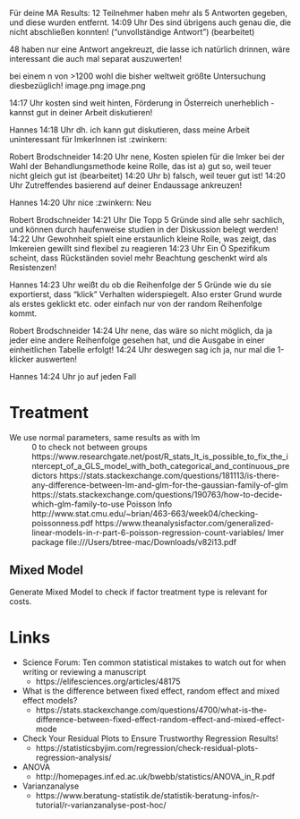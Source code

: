 Für deine MA Results: 12 Teilnehmer haben mehr als 5 Antworten gegeben, und diese wurden entfernt.
14:09 Uhr
Des sind übrigens auch genau die, die nicht abschließen konnten! ("unvollständige Antwort") (bearbeitet) 

48 haben nur eine Antwort angekreuzt, die lasse ich natürlich drinnen, wäre interessant die auch mal separat auszuwerten!

bei einem n von >1200 wohl die bisher weltweit größte Untersuchung diesbezüglich!
image.png 
image.png


14:17 Uhr
kosten sind weit hinten, Förderung in Österreich unerheblich - kannst gut in deiner Arbeit diskutieren!

Hannes  14:18 Uhr
dh. ich kann gut diskutieren, dass meine Arbeit uninteressant für ImkerInnen ist :zwinkern:

Robert Brodschneider  14:20 Uhr
nene, Kosten spielen für die Imker bei der Wahl der Behandlungsmethode keine Rolle, das ist a) gut so, weil teuer nicht gleich gut ist (bearbeitet) 
14:20 Uhr
b) falsch, weil teuer gut ist!
14:20 Uhr
Zutreffendes basierend auf deiner Endaussage ankreuzen!

Hannes  14:20 Uhr
nice :zwinkern:
Neu

Robert Brodschneider  14:21 Uhr
Die Topp 5 Gründe sind alle sehr sachlich, und können durch haufenweise studien in der Diskussion belegt werden!
14:22 Uhr
Gewohnheit spielt eine erstaunlich kleine Rolle, was zeigt, das Imkereien gewillt sind flexibel zu reagieren
14:23 Uhr
Ein Ö Spezifikum scheint, dass Rückständen soviel mehr Beachtung geschenkt wird als Resistenzen!

Hannes  14:23 Uhr
weißt du ob die Reihenfolge der 5 Gründe wie du sie exportierst, dass “klick” Verhalten widerspiegelt. Also erster Grund wurde als erstes geklickt etc. oder einfach nur von der random Reihenfolge kommt.

Robert Brodschneider  14:24 Uhr
nene, das wäre so nicht möglich, da ja jeder eine andere Reihenfolge gesehen hat, und die Ausgabe in einer einheitlichen Tabelle erfolgt!
14:24 Uhr
deswegen sag ich ja, nur mal die 1-klicker auswerten!

Hannes  14:24 Uhr
jo auf jeden Fall




# Treatment


 We use normal parameters, same results as with lm
 ~ 0 to check not between groups
 https://www.researchgate.net/post/R_stats_It_is_possible_to_fix_the_intercept_of_a_GLS_model_with_both_categorical_and_continuous_predictors
 https://stats.stackexchange.com/questions/181113/is-there-any-difference-between-lm-and-glm-for-the-gaussian-family-of-glm
 https://stats.stackexchange.com/questions/190763/how-to-decide-which-glm-family-to-use
 Poisson Info
 http://www.stat.cmu.edu/~brian/463-663/week04/checking-poissonness.pdf
 https://www.theanalysisfactor.com/generalized-linear-models-in-r-part-6-poisson-regression-count-variables/
 lmer package
 file:///Users/btree-mac/Downloads/v82i13.pdf

## Mixed Model

Generate Mixed Model to check if factor treatment type is relevant for costs.


# Links

- Science Forum: Ten common statistical mistakes to watch out for when writing or reviewing a manuscript
  - https://elifesciences.org/articles/48175
- What is the difference between fixed effect, random effect and mixed effect models?
  - https://stats.stackexchange.com/questions/4700/what-is-the-difference-between-fixed-effect-random-effect-and-mixed-effect-mode
- Check Your Residual Plots to Ensure Trustworthy Regression Results!
  - https://statisticsbyjim.com/regression/check-residual-plots-regression-analysis/
- ANOVA 
  - http://homepages.inf.ed.ac.uk/bwebb/statistics/ANOVA_in_R.pdf
- Varianzanalyse
  - https://www.beratung-statistik.de/statistik-beratung-infos/r-tutorial/r-varianzanalyse-post-hoc/



